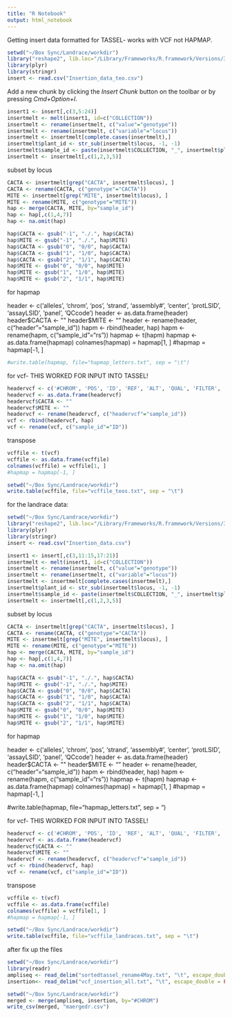 ```yaml
---
title: "R Notebook"
output: html_notebook
---
```

Getting insert data formatted for TASSEL- works with VCF not HAPMAP.

```r
setwd("~/Box Sync/Landrace/workdir")
library("reshape2", lib.loc="/Library/Frameworks/R.framework/Versions/3.3/Resources/library")
library(plyr)
library(stringr)
insert <- read.csv("Insertion_data_teo.csv")
```

Add a new chunk by clicking the *Insert Chunk* button on the toolbar or by pressing *Cmd+Option+I*.
```r
insert1 <- insert[,c(3,5:24)]
insertmelt <- melt(insert1, id=c("COLLECTION"))
insertmelt <- rename(insertmelt, c("value"="genotype"))
insertmelt <- rename(insertmelt, c("variable"="locus"))
insertmelt <- insertmelt[complete.cases(insertmelt),]
insertmelt$plant_id <- str_sub(insertmelt$locus, -1, -1)
insertmelt$sample_id <- paste(insertmelt$COLLECTION, "_", insertmelt$plant_id)
insertmelt <- insertmelt[,c(1,2,3,5)]
```

subset by locus
```r
CACTA <- insertmelt[grep("CACTA", insertmelt$locus), ]
CACTA <- rename(CACTA, c("genotype"="CACTA"))
MITE <- insertmelt[grep("MITE", insertmelt$locus), ]
MITE <- rename(MITE, c("genotype"="MITE"))
hap <- merge(CACTA, MITE, by="sample_id")
hap <- hap[,c(1,4,7)]
hap <- na.omit(hap)
```


```r
hap$CACTA <- gsub("-1", "./.", hap$CACTA)
hap$MITE <- gsub("-1", "./.", hap$MITE)
hap$CACTA <- gsub("0", "0/0", hap$CACTA)
hap$CACTA <- gsub("1", "1/0", hap$CACTA)
hap$CACTA <- gsub("2", "1/1", hap$CACTA)
hap$MITE <- gsub("0", "0/0", hap$MITE)
hap$MITE <- gsub("1", "1/0", hap$MITE)
hap$MITE <- gsub("2", "1/1", hap$MITE)

```


for hapmap

header <- c('alleles', 'chrom', 'pos', 'strand', 'assembly#', 'center', 'protLSID', 'assayLSID', 'panel', 'QCcode')
header <- as.data.frame(header)
header$CACTA <- ""
header$MITE <- ""
header <- rename(header, c("header"="sample_id"))
hapm <- rbind(header, hap)
hapm <- rename(hapm, c("sample_id"="rs"))
hapmap <- t(hapm)
hapmap <- as.data.frame(hapmap)
colnames(hapmap) = hapmap[1, ]
#hapmap = hapmap[-1, ]




```r
#write.table(hapmap, file="hapmap_letters.txt", sep = "\t")
```




for vcf- THIS WORKED FOR INPUT INTO TASSEL! 

```r
headervcf <- c('#CHROM', 'POS', 'ID', 'REF', 'ALT', 'QUAL', 'FILTER', 'INFO', 'FORMAT')
headervcf <- as.data.frame(headervcf)
headervcf$CACTA <- ""
headervcf$MITE <- ""
headervcf <- rename(headervcf, c("headervcf"="sample_id"))
vcf <- rbind(headervcf, hap)
vcf <- rename(vcf, c("sample_id"="ID"))
```

transpose
```r
vcffile <- t(vcf)
vcffile <- as.data.frame(vcffile)
colnames(vcffile) = vcffile[1, ]
#hapmap = hapmap[-1, ]
```



```r
setwd("~/Box Sync/Landrace/workdir")
write.table(vcffile, file="vcffile_teos.txt", sep = "\t")
```

for the landrace data:
```r
setwd("~/Box Sync/Landrace/workdir")
library("reshape2", lib.loc="/Library/Frameworks/R.framework/Versions/3.3/Resources/library")
library(plyr)
library(stringr)
insert <- read.csv("Insertion_data.csv")
```


```r
insert1 <- insert[,c(3,11:15,17:21)]
insertmelt <- melt(insert1, id=c("COLLECTION"))
insertmelt <- rename(insertmelt, c("value"="genotype"))
insertmelt <- rename(insertmelt, c("variable"="locus"))
insertmelt <- insertmelt[complete.cases(insertmelt),]
insertmelt$plant_id <- str_sub(insertmelt$locus, -1, -1)
insertmelt$sample_id <- paste(insertmelt$COLLECTION, "_", insertmelt$plant_id)
insertmelt <- insertmelt[,c(1,2,3,5)]
```

subset by locus
```r
CACTA <- insertmelt[grep("CACTA", insertmelt$locus), ]
CACTA <- rename(CACTA, c("genotype"="CACTA"))
MITE <- insertmelt[grep("MITE", insertmelt$locus), ]
MITE <- rename(MITE, c("genotype"="MITE"))
hap <- merge(CACTA, MITE, by="sample_id")
hap <- hap[,c(1,4,7)]
hap <- na.omit(hap)
```


```r
hap$CACTA <- gsub("-1", "./.", hap$CACTA)
hap$MITE <- gsub("-1", "./.", hap$MITE)
hap$CACTA <- gsub("0", "0/0", hap$CACTA)
hap$CACTA <- gsub("1", "1/0", hap$CACTA)
hap$CACTA <- gsub("2", "1/1", hap$CACTA)
hap$MITE <- gsub("0", "0/0", hap$MITE)
hap$MITE <- gsub("1", "1/0", hap$MITE)
hap$MITE <- gsub("2", "1/1", hap$MITE)

```


for hapmap

header <- c('alleles', 'chrom', 'pos', 'strand', 'assembly#', 'center', 'protLSID', 'assayLSID', 'panel', 'QCcode')
header <- as.data.frame(header)
header$CACTA <- ""
header$MITE <- ""
header <- rename(header, c("header"="sample_id"))
hapm <- rbind(header, hap)
hapm <- rename(hapm, c("sample_id"="rs"))
hapmap <- t(hapm)
hapmap <- as.data.frame(hapmap)
colnames(hapmap) = hapmap[1, ]
#hapmap = hapmap[-1, ]

#write.table(hapmap, file="hapmap_letters.txt", sep = "\t")



for vcf- THIS WORKED FOR INPUT INTO TASSEL! 

```r
headervcf <- c('#CHROM', 'POS', 'ID', 'REF', 'ALT', 'QUAL', 'FILTER', 'INFO', 'FORMAT')
headervcf <- as.data.frame(headervcf)
headervcf$CACTA <- ""
headervcf$MITE <- ""
headervcf <- rename(headervcf, c("headervcf"="sample_id"))
vcf <- rbind(headervcf, hap)
vcf <- rename(vcf, c("sample_id"="ID"))
```

transpose
```r
vcffile <- t(vcf)
vcffile <- as.data.frame(vcffile)
colnames(vcffile) = vcffile[1, ]
#hapmap = hapmap[-1, ]
```



```r
setwd("~/Box Sync/Landrace/workdir")
write.table(vcffile, file="vcffile_landraces.txt", sep = "\t")
```



after fix up the files
```r
setwd("~/Box Sync/Landrace/workdir")
library(readr)
ampliseq <- read_delim("sortedtassel_rename4May.txt", "\t", escape_double = FALSE, trim_ws = TRUE)
insertion<- read_delim("vcf_insertion_all.txt", "\t", escape_double = FALSE, trim_ws = TRUE)

```
```r
setwd("~/Box Sync/Landrace/workdir")
merged <- merge(ampliseq, insertion, by="#CHROM")
write_csv(merged, "maergedr.csv")
```


